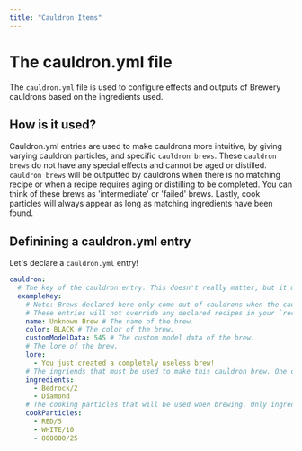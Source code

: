 ```yaml
---
title: "Cauldron Items"
---
```


# The cauldron.yml file

The `cauldron.yml` file is used to configure effects and outputs of Brewery cauldrons based on the ingredients used.

## How is it used?

Cauldron.yml entries are used to make cauldrons more intuitive, by giving varying cauldron particles, and specific
`cauldron brews`. These `cauldron brews` do not have any special effects and cannot be aged or distilled.
`cauldron brews` will be outputted by cauldrons when there is no matching recipe or when a recipe requires aging or
distilling to be completed. You can think of these brews as 'intermediate' or 'failed' brews. Lastly, cook particles
will always appear as long as matching ingredients have been found.

## Definining a cauldron.yml entry

Let's declare a `cauldron.yml` entry!

```yaml title="cauldron.yml" frame="code"
cauldron:
  # The key of the cauldron entry. This doesn't really matter, but it must be unique.
  exampleKey:
    # Note: Brews declared here only come out of cauldrons when the cauldron CANNOT find a matching recipe!
    # These entries will not override any declared recipes in your `recipes.yml` file.
    name: Unknown Brew # The name of the brew.
    color: BLACK # The color of the brew.
    customModelData: 545 # The custom model data of the brew.
    # The lore of the brew.
    lore:
      - You just created a completely useless brew!
    # The ingriends that must be used to make this cauldron brew. One or more ingredients must match.
    ingredients:
      - Bedrock/2
      - Diamond
    # The cooking particles that will be used when brewing. Only ingredients have to match!
    cookParticles:
      - RED/5
      - WHITE/10
      - 800000/25
```
